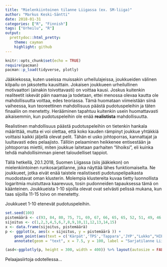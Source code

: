 ```yaml
---
title: "Mielenkiintoinen tilanne Liigassa (ex. SM-liiga)"
author: "Markus Keski-Säntti"
date: 2018-01-31
categories: ["R", "Finnish"]
tags: ["Urheilu", "R"]
output:
  prettydoc::html_pretty:
    theme: cayman
    highlight: github
---
```


```r
knitr::opts_chunk$set(echo = TRUE)
require(pacman)
pacman::p_load(tidyverse, plotly)
```

Jääkiekossa, kuten useissa muissakin urheilulajeissa, joukkueiden välinen kilpailu on jaksotettu kausittain. Jokaisen joukkueen urheilullinen motivaattori (ainakin toivottavasti) on voittaa kausi. Joskus kuitenkin realiteetit iskevät päin naamaa ja todetaan, ettei menossa olevaa kautta ole mahdollisuutta voittaa, edes teoriassa. Tämä huomataan viimeistään siinä vaiheessa, kun teoreettinen mahdollisuus päästä pudotuspeleihin ja täten finaaliin on menetetty. Herääminen tapahtuu kuitenkin usein huomattavasti aikaisemmin, kun pudotuspeleihin ole enää **realistista** mahdollisuutta.

Realistinen mahdollisuus päästä pudotuspeleihin on tietenkin hankala määrittää, mutta ei voi olettaa, että koko kauden rämpinyt joukkue yhtäkkiä voittaisi kaikki jäljellä olevat pelit. Tähän ei usko johtoporras, kannattajat ja luultavasti edes pelaajisto. Tällöin pelaaminen heikkenee entisestään ja johtoporras miettii, miten joukkue laitetaan parhaiten "lihoiksi", eli kuinka tehdä mahdollisimman pienet taloudelliset tappiot.

Tällä hetkellä, 20.1.2018, Suomen Liigassa (siis jääkiekon) on mielenkiintoinen runkosarjatilanne, joka näyttää lähes funktiomaiselta. Ne joukkueet, jotka eivät enää taistele realistisesti pudotuspelipaikasta muodostavat oman klusterin. Molempia klustereita kuvaa tietty luonnollista logaritmia muistuttava kaarevuus, tosin pudonneiden tapauksessa tämä on käänteinen. Joukkueista 1-10 sijoilla olevat ovat selvästi pelissä mukana, kun taas sijoilla 11-15 toivo on menetetty.

Joukkueet 1-10 etenevät pudotuspeleihin. 


```r
set.seed(100)
pistemäärä <- c(93, 84, 80, 75, 71, 69, 67, 66, 65, 65, 52, 51, 49, 46, 42)
sijoitus <- c(1,2,3,4,5,6,7,8,9,10,11,12,13,14,15)
x <- data.frame(sijoitus, pistemäärä)
p <- ggplot(x, aes(x = sijoitus, y = pistemäärä )) + 
    geom_point(aes(text = c('Kärpät','TPS','Tappara','JYP',"Lukko","HIFK","Pelicans","Saipa","Kalpa","Ässät","Ilves","KooKoo","HPK","Jukurit","Sport"))) +
    annotate(geom = "text", x = 7.5, y = 100, label = "Sarjatilanne Liigassa 20.1.2018")

(asd<-ggplotly(p, height = 300, width = 400)) %>% layout(autosize = FALSE)

```

Pelaajasiirtoja odotellessa...